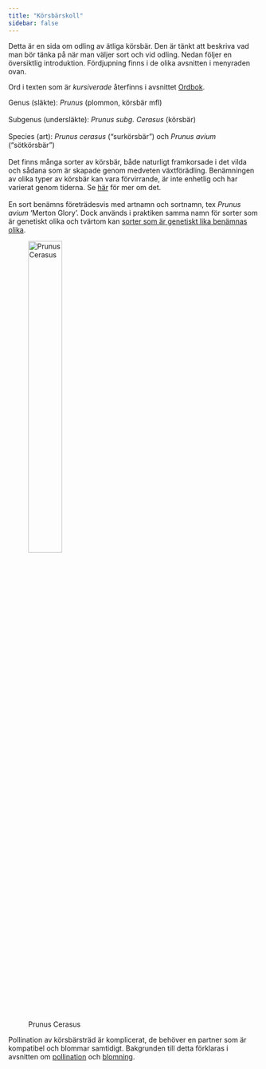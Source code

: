 ```yaml
---
title: "Körsbärskoll"
sidebar: false
---
```


Detta är en sida om odling av ätliga körsbär. Den är tänkt att beskriva vad man bör tänka på när man väljer sort och vid odling. Nedan följer en översiktlig introduktion. Fördjupning finns i de olika avsnitten i menyraden ovan.

Ord i texten som är _kursiverade_ återfinns i avsnittet [Ordbok](terminology.qmd).

::: {layout-ncol=2}

Genus (släkte): _Prunus_ (plommon, körsbär mfl)<br><br>Subgenus (undersläkte): _Prunus subg. Cerasus_ (körsbär)<br><br>Species (art): _Prunus cerasus_ ("surkörsbär") och _Prunus avium_ ("sötkörsbär")<br><br>Det finns många sorter av körsbär, både naturligt framkorsade i det vilda och sådana som är skapade genom medveten växtförädling. Benämningen av olika typer av körsbär kan vara förvirrande, är inte enhetlig och har varierat genom tiderna. Se  [här](terminology.qmd) för mer om det.<br><br>En sort benämns företrädesvis med artnamn och sortnamn, tex _Prunus avium_ 'Merton Glory'. Dock används i praktiken samma namn för sorter som är genetiskt olika och tvärtom kan [sorter som är genetiskt lika benämnas olika](https://pub.epsilon.slu.se/8732/7/nybom_et_al_120419.pdf). 

![Prunus Cerasus](../../dropbox/images/plants/prunus_cesarus.jpg){width=40%}

:::

<!-- Note: ../../dropbox/   works for github pages -->

Pollination av körsbärsträd är komplicerat, de behöver en partner som är kompatibel och blommar samtidigt. Bakgrunden till detta förklaras i avsnitten om [pollination](pollination_about.qmd) och [blomning](blooming.qmd).

